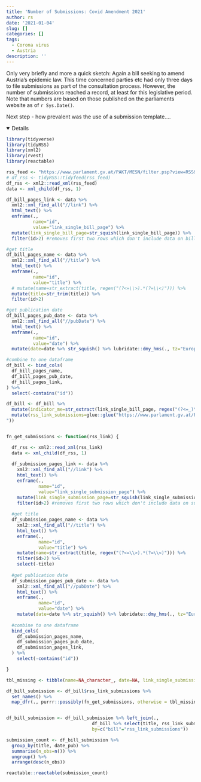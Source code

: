 ```yaml
---
title: 'Number of Submissions: Covid Amendment 2021'
author: rs
date: '2021-01-04'
slug: []
categories: []
tags:
  - Corona virus
  - Austria
description: ''
---
```


Only very briefly and more a quick sketch: Again a bill seeking to amend Austria's epidemic law. This time concerned parties etc had only three days to file submissions as part of the consultation process. However, the number of submissions reached a record, at least for this legislative period. Note that numbers are based on those published on the parliaments website as of `r Sys.Date()`. 

Next step - how prevalent was the use of a submission template....

<details open>

```r
library(tidyverse)
library(tidyRSS)
library(xml2)
library(rvest)
library(reactable)

rss_feed <- "https://www.parlament.gv.at/PAKT/MESN/filter.psp?view=RSS&jsMode=&xdocumentUri=&filterJq=&view=&GP=XXVII&MESN=ME&R_MESN=ME&MIN=ALLE&SUCH=&listeId=102&FBEZ=FP_002"
# df_rss <- tidyRSS::tidyfeed(rss_feed)
df_rss <- xml2::read_xml(rss_feed)
data <- xml_child(df_rss, 1)

df_bill_pages_link <- data %>% 
  xml2::xml_find_all("//link") %>% 
  html_text() %>% 
  enframe(., 
          name="id",
          value="link_single_bill_page") %>% 
  mutate(link_single_bill_page=str_squish(link_single_bill_page)) %>% 
  filter(id>2) #removes first two rows which don't include data on bills

#get title
df_bill_pages_name <- data %>% 
  xml2::xml_find_all("//title") %>% 
  html_text() %>% 
  enframe(., 
          name="id",
          value="title") %>% 
  # mutate(name=str_extract(title, regex("(?<=\\>).*(?=\\<)"))) %>% 
  mutate(title=str_trim(title)) %>% 
  filter(id>2) 

#get publication date
df_bill_pages_pub_date <- data %>% 
  xml2::xml_find_all("//pubDate") %>% 
  html_text() %>% 
  enframe(., 
          name="id",
          value="date") %>% 
  mutate(date=date %>% str_squish() %>% lubridate::dmy_hms(., tz="Europe/Vienna"))

#combine to one dataframe
df_bill <- bind_cols(
  df_bill_pages_name,
  df_bill_pages_pub_date,
  df_bill_pages_link,
) %>% 
  select(-contains("id"))

df_bill <- df_bill %>% 
  mutate(indicator_me=str_extract(link_single_bill_page, regex("(?<=_)\\d*"))) %>% 
  mutate(rss_link_submissions=glue::glue("https://www.parlament.gv.at/PAKT/VHG/XXVII/ME/ME_{indicator_me}/filter.psp?view=RSS&jsMode=&xdocumentUri=&filterJq=&view=&GP=XXVII&ITYP=ME&INR={as.numeric(indicator_me)}&SUCH=&listeId=142&FBEZ=FP_142
"))


fn_get_submissions <- function(rss_link) {

  df_rss <- xml2::read_xml(rss_link)
  data <- xml_child(df_rss, 1)
  
  df_submission_pages_link <- data %>% 
    xml2::xml_find_all("//link") %>% 
    html_text() %>% 
    enframe(., 
            name="id",
            value="link_single_submission_page") %>% 
    mutate(link_single_submission_page=str_squish(link_single_submission_page)) %>% 
    filter(id>2) #removes first two rows which don't include data on submissions
  
  #get title
  df_submission_pages_name <- data %>% 
    xml2::xml_find_all("//title") %>% 
    html_text() %>% 
    enframe(., 
            name="id",
            value="title") %>% 
    mutate(name=str_extract(title, regex("(?<=\\>).*(?=\\<)"))) %>% 
    filter(id>2) %>% 
    select(-title)
  
  #get publication date
  df_submission_pages_pub_date <- data %>% 
    xml2::xml_find_all("//pubDate") %>% 
    html_text() %>% 
    enframe(., 
            name="id",
            value="date") %>% 
    mutate(date=date %>% str_squish() %>% lubridate::dmy_hms(., tz="Europe/Vienna"))
  
  #combine to one dataframe
  bind_cols(
    df_submission_pages_name,
    df_submission_pages_pub_date,
    df_submission_pages_link,
  ) %>% 
    select(-contains("id"))

}

tbl_missing <- tibble(name=NA_character_, date=NA, link_single_submission_page=NA_character_)

df_bill_submission <- df_bill$rss_link_submissions %>% 
  set_names() %>% 
  map_dfr(., purrr::possibly(fn_get_submissions, otherwise = tbl_missing), .id="bill")


df_bill_submission <- df_bill_submission %>% left_join(.,
                                df_bill %>% select(title, rss_link_submissions, date_pub=date),
                                by=c("bill"="rss_link_submissions"))

submission_count <- df_bill_submission %>% 
  group_by(title, date_pub) %>% 
  summarise(n_obs=n()) %>% 
  ungroup() %>% 
  arrange(desc(n_obs))


```

</details>

```r
reactable::reactable(submission_count)

```

